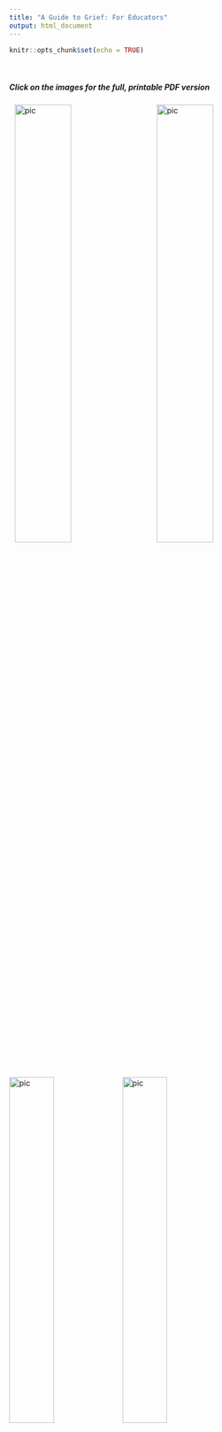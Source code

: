 ```yaml
---
title: "A Guide to Grief: For Educators"
output: html_document
---
```


```r
knitr::opts_chunk$set(echo = TRUE)
```

<br>

##### Click on the images for the full, printable PDF version

<a href="pdfs/educators.pdf" class="image fit"><img src="images/1.png" alt="pic" style="width:45%" align="left" hspace="10"></a>

<a href="pdfs/classroom.pdf" class="image fit"><img src="images/3.png" alt="pic" style="width:45%" align="right" hspace="10" ></a>

<a href="pdfs/resources.pdf" class="image fit"><img src="images/8.png" alt="pic" style="width:40%"  align="left"></a>
<a href="pdfs/resources.pdf" class="image fit"><img src="images/9.png" alt="pic" style="width:40%"  align="center"></a>

